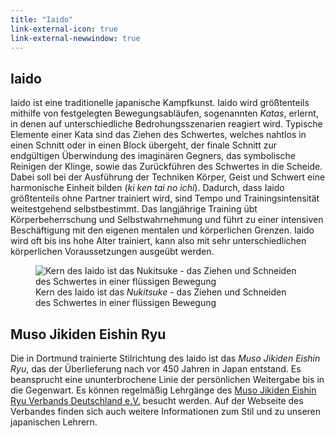 ```yaml
---
title: "Iaido"
link-external-icon: true
link-external-newwindow: true
---
```


## Iaido

Iaido ist eine traditionelle japanische Kampfkunst.
Iaido wird größtenteils mithilfe von festgelegten Bewegungsabläufen, sogenannten *Katas*, erlernt, in denen auf unterschiedliche Bedrohungsszenarien reagiert wird.
Typische Elemente einer Kata sind das Ziehen des Schwertes, welches nahtlos in einen Schnitt oder in einen Block übergeht, der finale Schnitt zur endgültigen Überwindung des imaginären Gegners, das symbolische Reinigen der Klinge, sowie das Zurückführen des Schwertes in die Scheide.
Dabei soll bei der Ausführung der Techniken Körper, Geist und Schwert eine harmonische Einheit bilden (*ki ken tai no ichi*).
Dadurch, dass Iaido größtenteils ohne Partner trainiert wird, sind Tempo und Trainingsintensität weitestgehend selbstbestimmt.
Das langjährige Training übt Körperbeherrschung und Selbstwahrnehmung und führt zu einer intensiven Beschäftigung mit den eigenen mentalen und körperlichen Grenzen.
Iaido wird oft bis ins hohe Alter trainiert, kann also mit sehr unterschiedlichen körperlichen Voraussetzungen ausgeübt werden.

![Kern des Iaido ist das *Nukitsuke* - das Ziehen und Schneiden des Schwertes in einer flüssigen Bewegung](images/nukitsuke.jpg)

## Muso Jikiden Eishin Ryu

Die in Dortmund trainierte Stilrichtung des Iaido ist das *Muso Jikiden Eishin Ryu*, das der Überlieferung nach vor 450 Jahren in Japan entstand.
Es beansprucht eine ununterbrochene Linie der persönlichen Weitergabe bis in die Gegenwart.
Es können regelmäßig Lehrgänge des [Muso Jikiden Eishin Ryu Verbands Deutschland e.V.](http://iaidoverband.org/)
besucht werden.
Auf der Webseite des Verbandes finden sich auch weitere Informationen zum Stil und zu unseren japanischen Lehrern.
